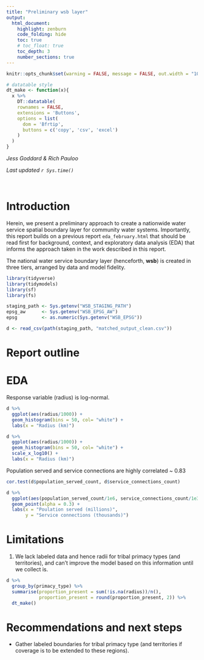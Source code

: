 ```yaml
---
title: "Preliminary wsb layer"
output: 
  html_document:
    highlight: zenburn
    code_folding: hide
    toc: true
    # toc_float: true
    toc_depth: 3
    number_sections: true
---
```


```r
knitr::opts_chunk$set(warning = FALSE, message = FALSE, out.width = "100%")

# datatable style
dt_make <- function(x){
  x %>% 
    DT::datatable(
    rownames = FALSE, 
    extensions = 'Buttons', 
    options = list(
      dom = 'Bfrtip', 
      buttons = c('copy', 'csv', 'excel')
    )
  )
}
```

*Jess Goddard & Rich Pauloo*

*Last updated `r Sys.time()`*

<br>  

# Introduction

Herein, we present a preliminary approach to create a nationwide water service spatial boundary layer for community water systems. Importantly, this report builds on a previous report `eda_february.html` that should be read first for background, context, and exploratory data analysis (EDA) that informs the approach taken in the work described in this report. 

The national water service boundary layer (henceforth, **wsb**) is created in three tiers, arranged by data and model fidelity. 

```r
library(tidyverse)
library(tidymodels)
library(sf)
library(fs)

staging_path <- Sys.getenv("WSB_STAGING_PATH")
epsg_aw      <- Sys.getenv("WSB_EPSG_AW")
epsg         <- as.numeric(Sys.getenv("WSB_EPSG"))

d <- read_csv(path(staging_path, "matched_output_clean.csv"))
```


# Report outline


# EDA

Response variable (radius) is log-normal.

```r
d %>% 
  ggplot(aes(radius/1000)) + 
  geom_histogram(bins = 50, col= "white") +
  labs(x = "Radius (km)")

d %>% 
  ggplot(aes(radius/1000)) + 
  geom_histogram(bins = 50, col= "white") + 
  scale_x_log10() +
  labs(x = "Radius (km)")
```

Population served and service connections are highly correlated ~ 0.83

```r
cor.test(d$population_served_count, d$service_connections_count)

d %>% 
  ggplot(aes(population_served_count/1e6, service_connections_count/1e3)) + 
  geom_point(alpha = 0.3) + 
  labs(x = "Poulation served (millions)", 
       y = "Service connections (thousands)")
```


# Limitations

1. We lack labeled data and hence radii for tribal primacy types (and territories), and can't improve the model based on this information until we collect is.  

```r
d %>% 
  group_by(primacy_type) %>% 
  summarise(proportion_present = sum(!is.na(radius))/n(),
            proportion_present = round(proportion_present, 2)) %>% 
  dt_make()
```


# Recommendations and next steps

- Gather labeled boundaries for tribal primacy type (and territories if coverage is to be extended to these regions). 

